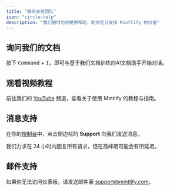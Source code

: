 ```yaml
---
title: "联系支持团队"
icon: "circle-help"
description: "我们随时为你提供帮助，助你充分发挥 Mintlify 的价值"
---
```


## 询问我们的文档

按下 <kbd>Command</kbd> + <kbd>I</kbd>，即可与基于我们文档训练的AI文档助手开始对话。

## 观看视频教程

前往我们的 [YouTube](https://www.youtube.com/@GetMintlify/videos) 频道，查看关于使用 Mintlify 的教程与指南。

## 消息支持

在你的[控制台](https://dashboard.mintlify.com/)中，点击侧边栏的 **Support** 向我们发送消息。

<Info>
我们力求在 24 小时内回复所有请求，但在高峰期可能会有所延迟。
</Info>

## 邮件支持

如果你无法访问仪表板，请发送邮件至 <a href="mailto:support@mintlify.com">support@mintlify.com</a>。

